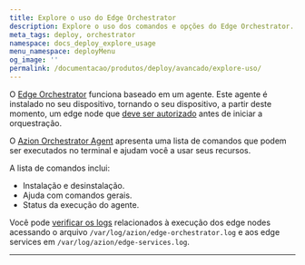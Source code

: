 ```yaml
---
title: Explore o uso do Edge Orchestrator
description: Explore o uso dos comandos e opções do Edge Orchestrator.
meta_tags: deploy, orchestrator
namespace: docs_deploy_explore_usage
menu_namespace: deployMenu
og_image: ''
permalink: /documentacao/produtos/deploy/avancado/explore-uso/
---
```



O [Edge Orchestrator](/pt-br/documentacao/produtos/deploy/edge-orchestrator/) funciona baseado em um agente. Este agente é instalado no seu dispositivo, tornando o seu dispositivo, a partir deste momento, um edge node que [deve ser autorizado](/pt-br/documentacao/produtos/guias/deploy/autorizar-edge-node/) antes de iniciar a orquestração.

O [Azion Orchestrator Agent](/pt-br/documentacao/produtos/guias/deploy/instalar-orchestrator-agent/) apresenta uma lista de comandos que podem ser executados no terminal e ajudam você a usar seus recursos.

A lista de comandos inclui:

- Instalação e desinstalação.
- Ajuda com comandos gerais.
- Status da execução do agente.

<LinkButton link="/pt-br/documentacao/produtos/deploy/edge-orchestrator/edge-node/#comandos-e-opcoes-do-agente" label="ir para a referência de comandos do agente do edge orchestrator" outlined target="_blank" />

Você pode [verificar os logs](/pt-br/documentacao/produtos/guias/deploy/verificar-logs/) relacionados à execução dos edge nodes acessando o arquivo `/var/log/azion/edge-orchestrator.log` e aos edge services em `/var/log/azion/edge-services.log`.

---

